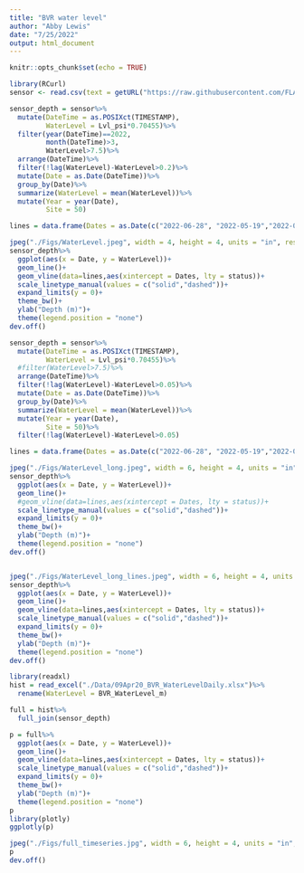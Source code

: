 ```yaml
---
title: "BVR water level"
author: "Abby Lewis"
date: "7/25/2022"
output: html_document
---
```


```r
knitr::opts_chunk$set(echo = TRUE)
```

```r
library(RCurl)
sensor <- read.csv(text = getURL("https://raw.githubusercontent.com/FLARE-forecast/BVRE-data/bvre-platform-data/bvre-waterquality.csv"))

sensor_depth = sensor%>%
  mutate(DateTime = as.POSIXct(TIMESTAMP),
         WaterLevel = Lvl_psi*0.70455)%>%
  filter(year(DateTime)==2022,
         month(DateTime)>3,
         WaterLevel>7.5)%>%
  arrange(DateTime)%>%
  filter(!lag(WaterLevel)-WaterLevel>0.2)%>%
  mutate(Date = as.Date(DateTime))%>%
  group_by(Date)%>%
  summarize(WaterLevel = mean(WaterLevel))%>%
  mutate(Year = year(Date),
         Site = 50)

lines = data.frame(Dates = as.Date(c("2022-06-28", "2022-05-19","2022-05-28", "2022-07-01")), desc = c("closed","opened", "decreasing", "stable"), type = c("close","open","open","close"), status = c("init","init","final","final"))

jpeg("./Figs/WaterLevel.jpeg", width = 4, height = 4, units = "in", res = 300)
sensor_depth%>%
  ggplot(aes(x = Date, y = WaterLevel))+
  geom_line()+
  geom_vline(data=lines,aes(xintercept = Dates, lty = status))+
  scale_linetype_manual(values = c("solid","dashed"))+
  expand_limits(y = 0)+
  theme_bw()+
  ylab("Depth (m)")+
  theme(legend.position = "none")
dev.off()

sensor_depth = sensor%>%
  mutate(DateTime = as.POSIXct(TIMESTAMP),
         WaterLevel = Lvl_psi*0.70455)%>%
  #filter(WaterLevel>7.5)%>%
  arrange(DateTime)%>%
  filter(!lag(WaterLevel)-WaterLevel>0.05)%>%
  mutate(Date = as.Date(DateTime))%>%
  group_by(Date)%>%
  summarize(WaterLevel = mean(WaterLevel))%>%
  mutate(Year = year(Date),
         Site = 50)%>%
  filter(!lag(WaterLevel)-WaterLevel>0.05)

lines = data.frame(Dates = as.Date(c("2022-06-28", "2022-05-19","2022-05-28", "2022-07-01")), desc = c("closed","opened", "decreasing", "stable"), type = c("close","open","open","close"), status = c("init","init","final","final"))

jpeg("./Figs/WaterLevel_long.jpeg", width = 6, height = 4, units = "in", res = 300)
sensor_depth%>%
  ggplot(aes(x = Date, y = WaterLevel))+
  geom_line()+
  #geom_vline(data=lines,aes(xintercept = Dates, lty = status))+
  scale_linetype_manual(values = c("solid","dashed"))+
  expand_limits(y = 0)+
  theme_bw()+
  ylab("Depth (m)")+
  theme(legend.position = "none")
dev.off()


jpeg("./Figs/WaterLevel_long_lines.jpeg", width = 6, height = 4, units = "in", res = 300)
sensor_depth%>%
  ggplot(aes(x = Date, y = WaterLevel))+
  geom_line()+
  geom_vline(data=lines,aes(xintercept = Dates, lty = status))+
  scale_linetype_manual(values = c("solid","dashed"))+
  expand_limits(y = 0)+
  theme_bw()+
  ylab("Depth (m)")+
  theme(legend.position = "none")
dev.off()

library(readxl)
hist = read_excel("./Data/09Apr20_BVR_WaterLevelDaily.xlsx")%>%
  rename(WaterLevel = BVR_WaterLevel_m)

full = hist%>%
  full_join(sensor_depth)

p = full%>%
  ggplot(aes(x = Date, y = WaterLevel))+
  geom_line()+
  geom_vline(data=lines,aes(xintercept = Dates, lty = status))+
  scale_linetype_manual(values = c("solid","dashed"))+
  expand_limits(y = 0)+
  theme_bw()+
  ylab("Depth (m)")+
  theme(legend.position = "none")
p
library(plotly)
ggplotly(p)

jpeg("./Figs/full_timeseries.jpg", width = 6, height = 4, units = "in", res = 300)
p
dev.off()
```

